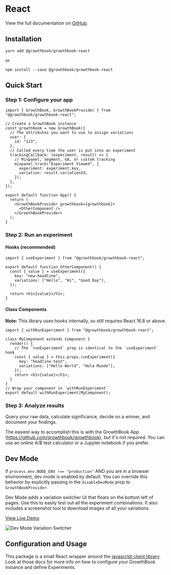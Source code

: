 # React

View the full documentation on [GitHub](https://github.com/growthbook/growthbook-react).

## Installation

`yarn add @growthbook/growthbook-react`

or

`npm install --save @growthbook/growthbook-react`

## Quick Start

### Step 1: Configure your app

```tsx
import { GrowthBook, GrowthBookProvider } from "@growthbook/growthbook-react";

// Create a GrowthBook instance
const growthbook = new GrowthBook({
  // The attributes you want to use to assign variations
  user: {
    id: "123",
  },
  // Called every time the user is put into an experiment
  trackingCallback: (experiment, result) => {
    // Mixpanel, Segment, GA, or custom tracking
    mixpanel.track("Experiment Viewed", {
      experiment: experiment.key,
      variation: result.variationId,
    });
  },
});

export default function App() {
  return (
    <GrowthBookProvider growthbook={growthbook}>
      <OtherComponent />
    </GrowthBookProvider>
  );
}
```

### Step 2: Run an experiment

#### Hooks (recommended)

```tsx
import { useExperiment } from "@growthbook/growthbook-react";

export default function OtherComponent() {
  const { value } = useExperiment({
    key: "new-headline",
    variations: ["Hello", "Hi", "Good Day"],
  });

  return <h1>{value}</h1>;
}
```

#### Class Components

**Note:** This library uses hooks internally, so still requires React 16.8 or above.

```tsx
import { withRunExperiment } from "@growthbook/growthbook-react";

class MyComponent extends Component {
  render() {
    // The `runExperiment` prop is identical to the `useExperiment` hook
    const { value } = this.props.runExperiment({
      key: "headline-test",
      variations: ["Hello World", "Hola Mundo"],
    });
    return <h1>{value}</h1>;
  }
}
// Wrap your component in `withRunExperiment`
export default withRunExperiment(MyComponent);
```

### Step 3: Analyze results

Query your raw data, calculate significance, decide on a winner, and document your findings.

The easiest way to accomplish this is with the GrowthBook App (https://github.com/growthbook/growthbook), but it's not required. You can use an online A/B test calculator or a Jupyter notebook if you prefer.

## Dev Mode

If `process.env.NODE_ENV !== "production"` AND you are in a browser environment, dev mode is enabled by default. You can override this behavior by explicitly passing in the `disableDevMode` prop to `GrowthBookProvider`.

Dev Mode adds a variation switcher UI that floats on the bottom left of pages. Use this to easily test out all the experiment combinations. It also includes a screenshot tool to download images of all your variations.

[View Live Demo](https://growthbook.github.io/growthbook-react/)

![Dev Mode Variation Switcher](variation-switcher.png)

## Configuration and Usage

This package is a small React wrapper around the [javascript client library](/lib/js). Look at those docs for more info on how to configure your GrowthBook instance and define Experiments.
